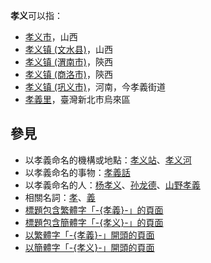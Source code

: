 '''孝义'''可以指：

*[[孝义市|孝义市]]，山西
*[[孝义镇_(文水县)|孝义镇 (文水县)]]，山西
*[[孝义镇_(渭南市)|孝义镇 (渭南市)]]，陝西
*[[孝义镇_(商洛市)|孝义镇 (商洛市)]]，陝西
*[[孝义镇_(巩义市)|孝义镇 (巩义市)]]，河南，今孝義街道
*[[孝義里|孝義里]]，臺灣新北市烏來區

== 參見 ==
* 以孝義命名的機構或地點：[[孝义站|孝义站]]、[[孝义河|孝义河]]
* 以孝義命名的事物：[[孝義話|孝義話]]
* 以孝義命名的人：[[杨孝义|杨孝义]]、[[孙龙德|孙龙德]]、[[山野孝義|山野孝義]]
* 相關名詞：[[孝|孝]]、[[義|義]]
* [[Special:Search/intitle:"孝義"|標題包含繁體字「-{孝義}-」的頁面]]
* [[Special:Search/intitle:"孝义"|標題包含簡體字「-{孝义}-」的頁面]]
* [[Special:Prefixindex/孝義|以繁體字「-{孝義}-」開頭的頁面]]
* [[Special:Prefixindex/孝义|以簡體字「-{孝义}-」開頭的頁面]]

{{Disambiguation|Xiao|Cat=二字亚洲地名消歧义}}